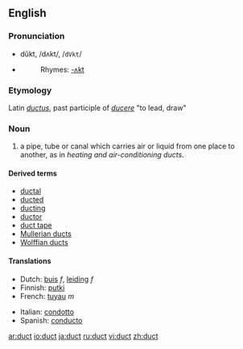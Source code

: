 ==English==
===Pronunciation===
*dŭkt, /dʌkt/, /<tt>dVkt</tt>/
*{{audio|en-us-duct.ogg|Audio (US)}}
*:Rhymes: [[Rhymes:English:-ʌkt|-ʌkt]]

===Etymology===
Latin ''[[ductus]]'', past participle of ''[[ducere]]'' "to lead, draw"

===Noun===
{{en-noun}}

#a pipe, tube or canal which carries air or liquid from one place to another, as in ''heating and air-conditioning ducts''.

====Derived terms====
*[[ductal]]
*[[ducted]]
*[[ducting]]
*[[ductor]]
*[[duct tape]]
*[[Mullerian duct]]s
*[[Wolffian duct]]s

====Translations====
{{top}}
*Dutch: [[buis]] ''f'', [[leiding]] ''f''
*Finnish: [[putki]]
*French: [[tuyau]] ''m''
{{mid}}
*Italian: [[condotto]] {{m}}
*Spanish: [[conducto]] {{m}}
{{bottom}}

[[ar:duct]]
[[io:duct]]
[[ja:duct]]
[[ru:duct]]
[[vi:duct]]
[[zh:duct]]